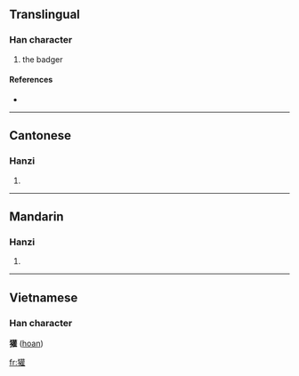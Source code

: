 ==Translingual==

===Han character===
{{Han char|rn=94|rad=犬|as=18|sn=21|four=4421<sub>4</sub>|canj=大竹廿口土 (KHTRG)}}

# the badger

====References====
* {{Han ref|kx=0721.210|dkj=20798|dj=1133.160|hdz=21378.030|uh=737E|ud=29566|bh=F5DD|bd=62941}}

----

==Cantonese==

===Hanzi===
{{yue-hanzi|jyut=|y=fun1}}

# {{defn|Cantonese}}

----

==Mandarin==

===Hanzi===
{{cmn-hanzi|pin=[[huān]] ([[huan1]])|wg=huan<sup>1</sup>}}

# {{defn|Mandarin}}

----

==Vietnamese==
===Han character===
'''獾''' ([[hoan]])

[[fr:獾]]
